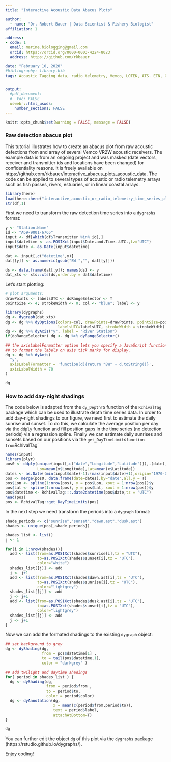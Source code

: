 ```yaml
---
title: "Interactive Acoustic Data Abacus Plots"

author:
  - name: "Dr. Robert Bauer | Data Scientist & Fishery Biologist"
affiliation: 1

address:
- code: 1
  email: marine.biologging@gmail.com
  orcid: https://orcid.org/0000-0003-4224-8023
  address: https://github.com/rkbauer

date: "February 10, 2020"
#bibliography: library.bib
tags: Acoustic Tagging data, radio telemetry, Vemco, LOTEK, ATS. ETN, OTN, coastal array, receiver


output: 
  #pdf_document:
  #  toc: FALSE
  uswebr::html_uswds:
    number_sections: FALSE
---
```


```r
knitr::opts_chunk$set(warning = FALSE, message = FALSE)
```

### Raw detection abacus plot
This tutorial illustrates how to create an abacus plot from raw acoustic defections from and array of several Vemco VR2W acoustic receivers.
The example data is from an ongoing project and was masked (date vectors, receiver and transmitter ids and locations have been changed) for confidentiality reasons.
It is freely available on https://github.com/rkbauer/interactive_abacus_plots_acoustic_data.
The code can be applied to several types of acoustic or radio telemetry arrays such as fish passes, rivers, estuaries, or in linear coastal arrays. 

```r
library(here)
load(here::here("interactive_acoustic_or_radio_telemetry_time_series_plots/raw_detections_blackwater.rd"), verbose = TRUE) 
str(df,1)
```

First we need to transform the raw detection time series into a `dygraphs` format:
```r
y <- "Station.Name"
id <- "A69-9001-6765"
input <- df[which(df$Transmitter %in% id),]
input$datetime <- as.POSIXct(input$Date.and.Time..UTC.,tz="UTC")
input$date <- as.Date(input$datetime)

dat <- input[,c("datetime",y)]
dat[[y]] <- as.numeric(gsub("BW ","", dat[[y]]))

ds <- data.frame(dat[,y]); names(ds) <- y
dat_xts <- xts::xts(ds,order.by = dat$datetime)
```

Let's start plotting:

```r
# plot arguments:
drawPoints <- labelsUTC <- doRangeSelector <- T
pointSize <- 4; strokeWidth <- 0; col <- "blue"; label <- y

library(dygraphs)
dg <- dygraph(dat_xts)
dg <- dg %>% dyOptions(colors=col, drawPoints=drawPoints, pointSize=pointSize, 
                       labelsUTC=labelsUTC, strokeWidth = strokeWidth)
dg <- dg %>% dyAxis("y", label = "River Station")
if(doRangeSelector) dg <- dg %>% dyRangeSelector()

## the axisLabelFormatter option lets you specify a JavaScript function 
## to format the labels on axis tick marks for display.
dg <- dg %>% dyAxis(
  "y",
  axisLabelFormatter = 'function(d){return "BW" + d.toString()}',
  axisLabelWidth = 70
)

dg
```


### How to add day-night shadings
The code below is adapted from the `dy_DepthTS` function of the `RchivalTag` package which can be used to illustrate depth time series data.
In order to add day-night shadings to our figure, we need first to estimate the daily sunrise and sunset.
To do this, we calculate the average position per day via the `ddply` function and fill position gaps in the time series (no detection periods) via a regression spline.
Finally we can estimate daily sunrises and sunsets based on our positions via the `get_DayTimeLimit`s` function from `RchivalTag`

```r
names(input)
library(plyr)
pos0 <- ddply(unique(input[,c("date","Longitude","Latitude")]),.(date), 
              Lon=mean(x$Longitude),Lat=mean(x$Latitude))
dates <- as.Date((min(input$date)-1):(max(input$date)+1),origin="1970-01-01")
pos <- merge(pos0, data.frame(date=dates),by="date",all.y = T)
pos$Lon <- spline(1:nrow(pos), y = pos$Lon, xout = 1:nrow(pos))$y
pos$Lat <- spline(1:nrow(pos), y = pos$Lat, xout = 1:nrow(pos))$y
pos$datetime <- RchivalTag:::.date2datetime(pos$date,tz = "UTC")
head(pos)
pos <- RchivalTag::get_DayTimeLimits(pos)
```

In the next step we need transform the periods into a `dygraph` format:

```r
shade_periods <- c("sunrise","sunset","dawn.ast","dusk.ast")
shades <- unique(pos[,shade_periods])

shades_list <- list()
j <- 1

for(i in 1:nrow(shades)){
  add <- list(from=as.POSIXct(shades$sunrise[i],tz = "UTC"), 
              to=as.POSIXct(shades$sunset[i],tz = "UTC"),
              color="white")
  shades_list[[j]] <- add
  j <- j+1
  add <- list(from=as.POSIXct(shades$dawn.ast[i],tz = "UTC"), 
              to=as.POSIXct(shades$sunrise[i],tz = "UTC"),
              color="lightgrey")
  shades_list[[j]] <- add
  j <- j+1
  add <- list(from=as.POSIXct(shades$dusk.ast[i],tz = "UTC"), 
              to=as.POSIXct(shades$sunset[i],tz = "UTC"),
              color="lightgrey")
  shades_list[[j]] <- add
  j <- j+1
}

```

Now we can add the formated shadings to the existing `dygraph` object:

```r
## set background to grey
dg <- dyShading(dg, 
                from = pos$datetime[1] , 
                to = tail(pos$datetime,1),
                color = "darkgrey" )

## add twilight and daytime shadings
for( period in shades_list ) {
  dg <- dyShading(dg, 
                  from = period$from , 
                  to = period$to,
                  color = period$color)
  dg <- dyAnnotation(dg, 
                     x = mean(c(period$from,period$to)), 
                     text = period$label, 
                     attachAtBottom=T)
}

dg
```

You can further edit the object `dg` of this plot via the `dygraphs` package (https://rstudio.github.io/dygraphs/).

Enjoy coding!







